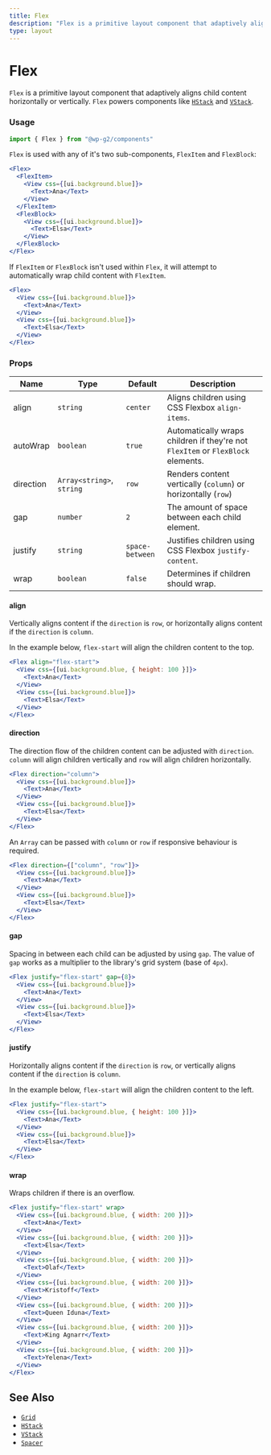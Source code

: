 ```yaml
---
title: Flex
description: "Flex is a primitive layout component that adaptively aligns child content horizontally or vertically. Flex powers components like HStack and VStack."
type: layout
---
```


# Flex

`Flex` is a primitive layout component that adaptively aligns child content horizontally or vertically. `Flex` powers components like [`HStack`](./hstack) and [`VStack`](./vstack).

### Usage

```jsx
import { Flex } from "@wp-g2/components"
```

`Flex` is used with any of it's two sub-components, `FlexItem` and `FlexBlock`:

```jsx live
<Flex>
  <FlexItem>
    <View css={[ui.background.blue]}>
      <Text>Ana</Text>
    </View>
  </FlexItem>
  <FlexBlock>
    <View css={[ui.background.blue]}>
      <Text>Elsa</Text>
    </View>
  </FlexBlock>
</Flex>
```

If `FlexItem` or `FlexBlock` isn't used within `Flex`, it will attempt to automatically wrap child content with `FlexItem`.

```jsx live
<Flex>
  <View css={[ui.background.blue]}>
    <Text>Ana</Text>
  </View>
  <View css={[ui.background.blue]}>
    <Text>Elsa</Text>
  </View>
</Flex>
```

### Props

| Name      | Type                      | Default         | Description                                                                     |
| --------- | ------------------------- | --------------- | ------------------------------------------------------------------------------- |
| align     | `string`                  | `center`        | Aligns children using CSS Flexbox `align-items`.                                |
| autoWrap  | `boolean`                 | `true`          | Automatically wraps children if they're not `FlexItem` or `FlexBlock` elements. |
| direction | `Array<string>`, `string` | `row`           | Renders content vertically (`column`) or horizontally (`row`)                   |
| gap       | `number`                  | `2`             | The amount of space between each child element.                                 |
| justify   | `string`                  | `space-between` | Justifies children using CSS Flexbox `justify-content`.                         |
| wrap      | `boolean`                 | `false`         | Determines if children should wrap.                                             |

#### align

Vertically aligns content if the `direction` is `row`, or horizontally aligns content if the `direction` is `column`.

In the example below, `flex-start` will align the children content to the top.

```jsx live
<Flex align="flex-start">
  <View css={[ui.background.blue, { height: 100 }]}>
    <Text>Ana</Text>
  </View>
  <View css={[ui.background.blue]}>
    <Text>Elsa</Text>
  </View>
</Flex>
```

#### direction

The direction flow of the children content can be adjusted with `direction`. `column` will align children vertically and `row` will align children horizontally.

```jsx live
<Flex direction="column">
  <View css={[ui.background.blue]}>
    <Text>Ana</Text>
  </View>
  <View css={[ui.background.blue]}>
    <Text>Elsa</Text>
  </View>
</Flex>
```

An `Array` can be passed with `column` or `row` if responsive behaviour is required.

```jsx live
<Flex direction={["column", "row"]}>
  <View css={[ui.background.blue]}>
    <Text>Ana</Text>
  </View>
  <View css={[ui.background.blue]}>
    <Text>Elsa</Text>
  </View>
</Flex>
```

#### gap

Spacing in between each child can be adjusted by using `gap`. The value of `gap` works as a multiplier to the library's grid system (base of `4px`).

```jsx live
<Flex justify="flex-start" gap={8}>
  <View css={[ui.background.blue]}>
    <Text>Ana</Text>
  </View>
  <View css={[ui.background.blue]}>
    <Text>Elsa</Text>
  </View>
</Flex>
```

#### justify

Horizontally aligns content if the `direction` is `row`, or vertically aligns content if the `direction` is `column`.

In the example below, `flex-start` will align the children content to the left.

```jsx live
<Flex justify="flex-start">
  <View css={[ui.background.blue, { height: 100 }]}>
    <Text>Ana</Text>
  </View>
  <View css={[ui.background.blue]}>
    <Text>Elsa</Text>
  </View>
</Flex>
```

#### wrap

Wraps children if there is an overflow.

```jsx live
<Flex justify="flex-start" wrap>
  <View css={[ui.background.blue, { width: 200 }]}>
    <Text>Ana</Text>
  </View>
  <View css={[ui.background.blue, { width: 200 }]}>
    <Text>Elsa</Text>
  </View>
  <View css={[ui.background.blue, { width: 200 }]}>
    <Text>Olaf</Text>
  </View>
  <View css={[ui.background.blue, { width: 200 }]}>
    <Text>Kristoff</Text>
  </View>
  <View css={[ui.background.blue, { width: 200 }]}>
    <Text>Queen Iduna</Text>
  </View>
  <View css={[ui.background.blue, { width: 200 }]}>
    <Text>King Agnarr</Text>
  </View>
  <View css={[ui.background.blue, { width: 200 }]}>
    <Text>Yelena</Text>
  </View>
</Flex>
```

## See Also

- [`Grid`](./grid)
- [`HStack`](./hstack)
- [`VStack`](./vstack)
- [`Spacer`](./spacer)
